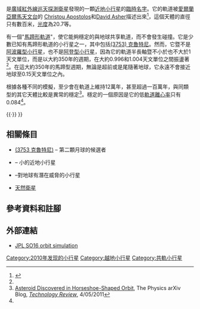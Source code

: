 {{DISPLAYTITLE:2010 SO<sub>16</sub>}}
{{Infobox planet
| width = 25em
| bgcolour = #FFFFC0
| name = {{mp|2010 SO|16}}
| discovery = 是
| discoverer= [[廣域紅外線巡天探測衛星|廣域紅外線巡天探測衛星]] (WISE)
| dimensions = 200-400 米
| albedo = 未知
| abs_magnitude = 20.7
| orbit_ref = <ref name="arxiv"/>
| epoch = 2010年1月4日 (2455200.5)
| aphelion = 1.058 [[天文單位|AU]] (Q)
| semimajor = 1.00039 AU (a)
| eccentricity = 0.075188
| inclination = 14.536[[度|°]]
| asc_node = 40.523° 
| mean_anomaly = 137.831° (M)
| arg_peri = 108.283° 
}}
'''{{mp|2010 SO|16}}'''是[[廣域紅外線巡天探測衛星|廣域紅外線巡天探測衛星]]發現的一顆[[近地天體|近地小行星]]的[[天文學臨時編號|臨時名字]]。它的軌道被[[愛爾蘭|愛爾蘭]][[亞爾馬天文台|亞爾馬天文台]]的 [[Christou_Apostolos|Christou Apostolos]]和[[David_Asher|David Asher]]描述出來<ref name="arxiv">{{cite web|date=2011-03-31|title=A long-lived horseshoe companion to the Earth|url=http://arxiv.org/abs/1104.0036|accessdate=2011-04-05|archive-date=2020-11-12|archive-url=https://web.archive.org/web/20201112014700/https://arxiv.org/abs/1104.0036|dead-url=no}}</ref>，這個天體的直徑只有數百米，[[視星等|光度]]為20.7等。

{{mp|2010 SO|16}}有一個"[[馬蹄形軌道|馬蹄形軌道]]"，使它能夠穩定的與地球共享軌道，而不會發生碰撞。它是少數已知有馬蹄形軌道的小行星之一，其中包括[[小行星3753|(3753) 克魯特尼]]。然而，它暨不是[[阿波羅型小行星|阿波羅型小行星]]，也不是[[阿登型小行星|阿登型小行星]]，因為它的軌道半長軸暨不小於也不大於1天文單位，而是以大約350年的週期，在大約0.996和1.004天文單位之間振盪著<ref name="arxiv"/>。在這大約350年的馬蹄型週期，無論是超前或是尾隨著地球，它永遠不會接近地球至0.15天文單位之內。

根據各種不同的模擬，{{mp|2010 SO|16}}至少會在軌道上維持12萬年，甚至超過一百萬年，與同類型的其它天體比較是異常的穩定<ref name=techreview>[http://www.technologyreview.com/blog/arxiv/26608/Earth-Companion Asteroid Discovered in Horseshoe-Shaped Orbit], The Physics arXiv Blog, ''[[Technology_Review|Technology Review]]'', 4/05/2011</ref>。穩定的一個原因是它的低[[軌道離心率|軌道離心率]]只有<math>0.084</math><ref name="arxiv"/>。

{{multiple image | align = left| direction = horizontal | width = 235
| header = 从 1600 到 2500年(419624) 2010 SO16 的轨道动画
| image1 = Animation of (419624) 2010 SO16 orbit.gif
| caption1 = 相对于太阳和地球
| image2 = Animation of (419624) 2010 SO16 orbit around Earth.gif
| caption2 = 环绕地球 - 极地视图
| image3 = Animation of (419624) 2010 SO16 orbit around Earth - Equatorial view.gif
| caption3 = 环绕地球 - 赤道视图
| image4 = Animation of (419624) 2010 SO16 orbit around Sun.gif
| caption4 = 环绕太阳
| footer ={{legend2| Yellow| 太阳}}{{·}}{{legend2| RoyalBlue| 地球}}{{·}}{{legend2|Magenta| (419624) 2010 SO16}}
}}
{{clear}}

==相關條目==
*[[小行星3753|(3753 克魯特尼)]] – 第二顆月球的候選者
*{{mpl|2006 RH|120}} – 小的近地小行星
*{{mpl|2002 AA|29}} –對地球有潛在威脅的小行星
*[[天然衛星|天然衛星]]

==參考資料和註腳==
{{Reflist}}

==外部連結==
*[http://ssd.jpl.nasa.gov/sbdb.cgi?sstr=2010+SO16&orb=1 JPL SO16 orbit simulation] {{Wayback|url=http://ssd.jpl.nasa.gov/sbdb.cgi?sstr=2010+SO16&orb=1 |date=20210831060048 }}

{{小天體}}

{{DEFAULTSORT:2010 So16}}
[[Category:2010年发现的小行星|Category:2010年发现的小行星]]
[[Category:越地小行星|Category:越地小行星]]
[[Category:共軌小行星|Category:共軌小行星]]